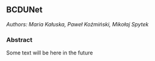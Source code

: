 ## BCDUNet

*Authors: Maria Kałuska, Paweł Koźmiński, Mikołaj Spytek*

### Abstract

Some text will be here in the future
